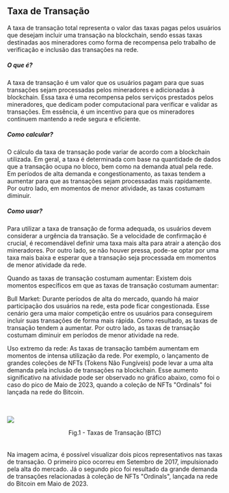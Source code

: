 ## Taxa de Transação

A taxa de transação total representa o valor das taxas pagas pelos usuários que desejam incluir uma transação na blockchain, sendo essas taxas destinadas aos mineradores como forma de recompensa pelo trabalho de verificação e inclusão das transações na rede.

##### O que é?

A taxa de transação é um valor que os usuários pagam para que suas transações sejam processadas pelos mineradores e adicionadas à blockchain. Essa taxa é uma recompensa pelos serviços prestados pelos mineradores, que dedicam poder computacional para verificar e validar as transações. Em essência, é um incentivo para que os mineradores continuem mantendo a rede segura e eficiente.

##### Como calcular?

O cálculo da taxa de transação pode variar de acordo com a blockchain utilizada. Em geral, a taxa é determinada com base na quantidade de dados que a transação ocupa no bloco, bem como na demanda atual pela rede. Em períodos de alta demanda e congestionamento, as taxas tendem a aumentar para que as transações sejam processadas mais rapidamente. Por outro lado, em momentos de menor atividade, as taxas costumam diminuir.

##### Como usar?

Para utilizar a taxa de transação de forma adequada, os usuários devem considerar a urgência da transação. Se a velocidade de confirmação é crucial, é recomendável definir uma taxa mais alta para atrair a atenção dos mineradores. Por outro lado, se não houver pressa, pode-se optar por uma taxa mais baixa e esperar que a transação seja processada em momentos de menor atividade da rede.

Quando as taxas de transação costumam aumentar:
Existem dois momentos específicos em que as taxas de transação costumam aumentar:

Bull Market:
Durante períodos de alta do mercado, quando há maior participação dos usuários na rede, esta pode ficar congestionada. Esse cenário gera uma maior competição entre os usuários para conseguirem incluir suas transações de forma mais rápida. Como resultado, as taxas de transação tendem a aumentar. Por outro lado, as taxas de transação costumam diminuir em períodos de menor atividade na rede.

Uso extremo da rede:
As taxas de transação também aumentam em momentos de intensa utilização da rede. Por exemplo, o lançamento de grandes coleções de NFTs (Tokens Não Fungíveis) pode levar a uma alta demanda pela inclusão de transações na blockchain. Esse aumento significativo na atividade pode ser observado no gráfico abaixo, como foi o caso do pico de Maio de 2023, quando a coleção de NFTs "Ordinals" foi lançada na rede do Bitcoin.

<br></br>
![](../../imgs/oc_gasprice.jpg)

<figcaption align="center" style={{ fontSize: "12px", color: "#B0B0B0 " }}>
  Fig.1 - Taxas de Transação (BTC)
</figcaption>
<br></br>
Na imagem acima, é possível visualizar dois picos representativos nas taxas de transação.
O primeiro pico ocorreu em Setembro de 2017, impulsionado pela alta do mercado. Já
o segundo pico foi resultado da grande demanda de transações relacionadas à coleção
de NFTs "Ordinals", lançada na rede do Bitcoin em Maio de 2023.

